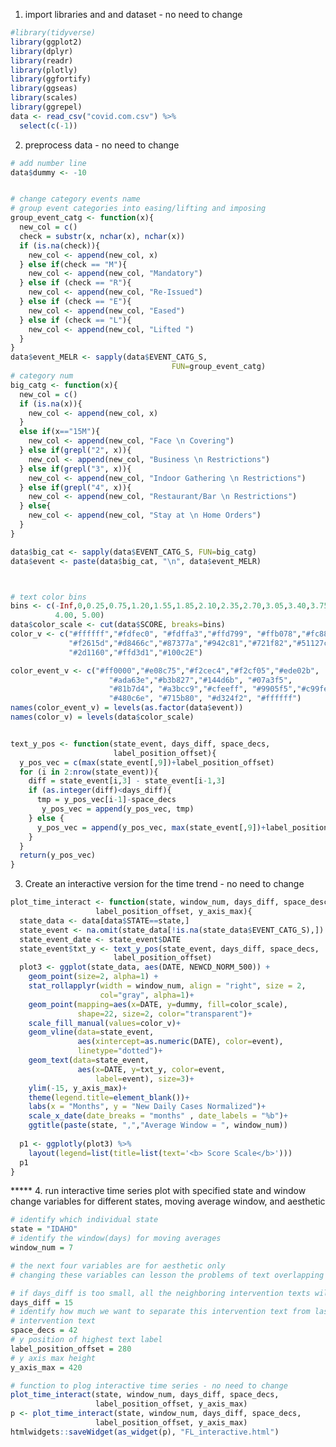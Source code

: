 1. import libraries and and dataset - no need to change
```r
#library(tidyverse)
library(ggplot2)
library(dplyr)
library(readr)
library(plotly)
library(ggfortify)
library(ggseas)
library(scales)
library(ggrepel)
data <- read_csv("covid.com.csv") %>% 
  select(c(-1))
```


2. preprocess data - no need to change
```r

# add number line
data$dummy <- -10


# change category events name
# group event categories into easing/lifting and imposing
group_event_catg <- function(x){
  new_col = c()
  check = substr(x, nchar(x), nchar(x))
  if (is.na(check)){
    new_col <- append(new_col, x)
  } else if(check == "M"){
    new_col <- append(new_col, "Mandatory")
  } else if (check == "R"){
    new_col <- append(new_col, "Re-Issued")
  } else if (check == "E"){
    new_col <- append(new_col, "Eased")
  } else if (check == "L"){
    new_col <- append(new_col, "Lifted ")
  } 
}
data$event_MELR <- sapply(data$EVENT_CATG_S,
                                    FUN=group_event_catg)
# category num
big_catg <- function(x){
  new_col = c()
  if (is.na(x)){
    new_col <- append(new_col, x)
  } 
  else if(x=="15M"){
    new_col <- append(new_col, "Face \n Covering")
  } else if(grepl("2", x)){
    new_col <- append(new_col, "Business \n Restrictions")
  } else if(grepl("3", x)){
    new_col <- append(new_col, "Indoor Gathering \n Restrictions")
  } else if(grepl("4", x)){
    new_col <- append(new_col, "Restaurant/Bar \n Restrictions")
  } else{
    new_col <- append(new_col, "Stay at \n Home Orders")
  }
}

data$big_cat <- sapply(data$EVENT_CATG_S, FUN=big_catg)
data$event <- paste(data$big_cat, "\n", data$event_MELR)



# text color bins
bins <- c(-Inf,0,0.25,0.75,1.20,1.55,1.85,2.10,2.35,2.70,3.05,3.40,3.75,
          4.00, 5.00)
data$color_scale <- cut(data$SCORE, breaks=bins)
color_v <- c("#ffffff","#fdfec0", "#fdffa3","#ffd799", "#ffb078","#fc8861",
             "#f2615d","#d8466c","#87377a","#942c81","#721f82","#51127c",
             "#2d1160","#ffd3d1","#100c2E")

color_event_v <- c("#ff0000","#e08c75","#f2cec4","#f2cf05","#ede02b",
                      "#ada63e","#b3b827","#144d6b", "#07a3f5",
                      "#81b7d4", "#a3bcc9","#cfeeff", "#9905f5","#c99fe3",
                      "#480c6e", "#715b80", "#d324f2", "#ffffff")
names(color_event_v) = levels(as.factor(data$event))
names(color_v) = levels(data$color_scale)


text_y_pos <- function(state_event, days_diff, space_decs,
                       label_position_offset){
  y_pos_vec = c(max(state_event[,9])+label_position_offset)
  for (i in 2:nrow(state_event)){
    diff = state_event[i,3] - state_event[i-1,3]
    if (as.integer(diff)<days_diff){
      tmp = y_pos_vec[i-1]-space_decs
       y_pos_vec = append(y_pos_vec, tmp)
    } else {
      y_pos_vec = append(y_pos_vec, max(state_event[,9])+label_position_offset)
    }
  }
  return(y_pos_vec)
}

```


3. Create an interactive version for the time trend - no need to change
```r

plot_time_interact <- function(state, window_num, days_diff, space_desc,
                   label_position_offset, y_axis_max){
  state_data <- data[data$STATE==state,]
  state_event <- na.omit(state_data[!is.na(state_data$EVENT_CATG_S),])
  state_event_date <- state_event$DATE
  state_event$txt_y <- text_y_pos(state_event, days_diff, space_decs,
                       label_position_offset)
  plot3 <- ggplot(state_data, aes(DATE, NEWCD_NORM_500)) + 
    geom_point(size=2, alpha=1) + 
    stat_rollapplyr(width = window_num, align = "right", size = 2,
                    col="gray", alpha=1)+
    geom_point(mapping=aes(x=DATE, y=dummy, fill=color_scale),
               shape=22, size=2, color="transparent")+
    scale_fill_manual(values=color_v)+
    geom_vline(data=state_event,
               aes(xintercept=as.numeric(DATE), color=event), 
               linetype="dotted")+
    geom_text(data=state_event,
               aes(x=DATE, y=txt_y, color=event,
                   label=event), size=3)+
    ylim(-15, y_axis_max)+
    theme(legend.title=element_blank())+
    labs(x = "Months", y = "New Daily Cases Normalized")+
    scale_x_date(date_breaks = "months" , date_labels = "%b")+
    ggtitle(paste(state, ",","Average Window = ", window_num)) 
    
  p1 <- ggplotly(plot3) %>% 
    layout(legend=list(title=list(text='<b> Score Scale</b>')))
  p1
}

```


***** 4. run interactive time series plot with specified state and window
change variables for different states, moving average window, and aesthetic
```r
# identify which individual state
state = "IDAHO"
# identify the window(days) for moving averages
window_num = 7

# the next four variables are for aesthetic only 
# changing these variables can lesson the problems of text overlapping

# if days_diff is too small, all the neighboring intervention texts will overlap
days_diff = 15 
# identify how much we want to separate this intervention text from last
# intervention text
space_decs = 42
# y position of highest text label
label_position_offset = 280 
# y axis max height
y_axis_max = 420

# function to plog interactive time series - no need to change
plot_time_interact(state, window_num, days_diff, space_decs,
                   label_position_offset, y_axis_max)
p <- plot_time_interact(state, window_num, days_diff, space_decs,
                   label_position_offset, y_axis_max)
htmlwidgets::saveWidget(as_widget(p), "FL_interactive.html")
```